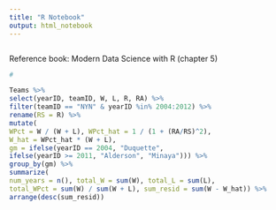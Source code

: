 ```yaml
---
title: "R Notebook"
output: html_notebook
---
```




```r

```



Reference book: Modern Data Science with R (chapter 5)
```r
#

Teams %>%
select(yearID, teamID, W, L, R, RA) %>%
filter(teamID == "NYN" & yearID %in% 2004:2012) %>%
rename(RS = R) %>%
mutate(
WPct = W / (W + L), WPct_hat = 1 / (1 + (RA/RS)^2),
W_hat = WPct_hat * (W + L),
gm = ifelse(yearID == 2004, "Duquette",
ifelse(yearID >= 2011, "Alderson", "Minaya"))) %>%
group_by(gm) %>%
summarize(
num_years = n(), total_W = sum(W), total_L = sum(L),
total_WPct = sum(W) / sum(W + L), sum_resid = sum(W - W_hat)) %>%
arrange(desc(sum_resid))

```
